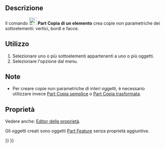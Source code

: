 <languages/>

{{Docnav/it
|[[Part_TransformedCopy/it|Copia trasformata]]
|[[Part_RefineShape/it|Affina forma]]
|[[Part_Workbench/it|Part]]
|IconL=Part_TransformedCopy.svg
|IconR=Part_RefineShape.svg
|IconC=Workbench_Part.svg
}}

{{GuiCommand/it
|Name=Part ElementCopy
|Name/it=Part Copia di un elemento
|MenuLocation=Parte → Crea una copia → Copia di un elemento forma
|Workbenches=[[Part Workbench/it|Part]]
|Version=0.19
|SeeAlso=
}}

<span id="Description"></span>
==Descrizione==

Il comando [[Image:Part_ElementCopy.svg|24px]] '''Part Copia di un elemento''' crea copie non parametriche dei sottoelementi: vertici, bordi e facce.

<span id="Usage"></span>
==Utilizzo==

# Selezionare uno o più sottoelementi appartenenti a uno o più oggetti.
# Selezionare l'opzione {{MenuCommand|Part → Crea una copia → [[Image:Part_ElementCopy.svg|16px]] Crea copia elemento forma}} dal menu.

<span id="Notes"></span>
==Note==

* Per creare copie non parametriche di interi oggetti, è necessario utilizzare invece [[Part_SimpleCopy/it|Part Copia semplice]] o [[Part_TransformedCopy/it|Part Copia trasformata]].

<span id="Properties"></span>
==Proprietà==

Vedere anche: [[Property_editor/it|Editor delle proprietà]].

Gli oggetti creati sono oggetti [[Part_Feature/it|Part Feature]] senza proprietà aggiuntive.


{{Docnav/it
|[[Part_TransformedCopy/it|Copia trasformata]]
|[[Part_RefineShape/it|Affina forma]]
|[[Part_Workbench/it|Part]]
|IconL=Part_TransformedCopy.svg
|IconR=Part_RefineShape.svg
|IconC=Workbench_Part.svg
}}

{{Part_Tools_navi{{#translation:}}}}
{{Userdocnavi{{#translation:}}}}